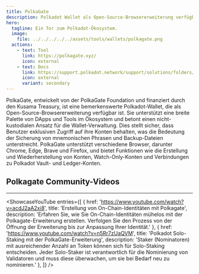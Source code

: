 ```yaml
---
title: PolkaGate
description: Polkadot Wallet als Open-Source-Browsererweiterung verfügbar.
hero:
  tagline: Ein Tor zum Polkadot-Ökosystem.
  image: 
    file: ../../../../../assets/tools/wallets/polkagate.png
  actions:
    - text: Tool
      link: https://polkagate.xyz/
      icon: external
    - text: Docs
      link: https://support.polkadot.network/support/solutions/folders/65000157854
      icon: external
      variant: secondary
---
```



PolkaGate, entwickelt von der PolkaGate Foundation und finanziert durch den Kusama Treasury, ist eine bemerkenswerte Polkadot-Wallet, die als Open-Source-Browsererweiterung verfügbar ist. Sie unterstützt eine breite Palette von DApps und Tools im Ökosystem und betont einen nicht-kustodialen Ansatz für die Wallet-Verwaltung.
Dies stellt sicher, dass Benutzer exklusiven Zugriff auf ihre Konten behalten, was die Bedeutung der Sicherung von mnemonischen Phrasen und Backup-Dateien unterstreicht. PolkaGate unterstützt verschiedene Browser, darunter Chrome, Edge, Brave und Firefox, und bietet Funktionen wie die Erstellung und Wiederherstellung von Konten, Watch-Only-Konten und Verbindungen zu Polkadot Vault- und Ledger-Konten.

## Polkagate Community-Videos
------------
<ShowcaseYouTube
  entries={[
    {
      href: 'https://www.youtube.com/watch?v=acdJ2aA2xi8',
      title: 'Erstellung von On-Chain-Identitäten mit Polkagate',
      description: 'Erfahren Sie, wie Sie On-Chain-Identitäten mühelos mit der Polkagate-Erweiterung erstellen. Verfolgen Sie den Prozess von der Öffnung der Erweiterung bis zur Anpassung Ihrer Identität.'
    },
        {
      href: 'https://www.youtube.com/watch?v=n5Rr7zUaQVM',
      title: 'Polkadot Solo-Staking mit der PolkaGate-Erweiterung',
      description: 'Staker (Nominatoren) mit ausreichender Anzahl an Token können sich für Solo-Staking entscheiden. Jeder Solo-Staker ist verantwortlich für die Nominierung von Validatoren und muss diese überwachen, um sie bei Bedarf neu zu nominieren.'
    },
  ]} />
